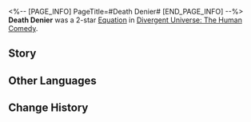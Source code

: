 <%-- [PAGE_INFO]
PageTitle=#Death Denier#
[END_PAGE_INFO] --%>
{{Removed|Equation}}
{{Equation Infobox
|period   = The Human Comedy
|rarity   = 2
|path1    = Nihility*5
|path2    = Abundance*3
|effect   = Increases characters' DoT dealt by {{Color|h|160%}}. After applying a debuff on enemy targets, increases the character's Max HP by {{Color|h|2%}} to a maximum of {{Color|h|20}} stack(s), lasting for {{Color|h|2}} turn(s).
|mentions = 
}}
'''Death Denier''' was a 2-star [[Divergent Universe: The Human Comedy/Equations|Equation]] in [[Divergent Universe: The Human Comedy]].

==Story==
{{Description|You awaken in your cold hospital bed as the sweet smell of food makes you nearly sick. Trans-Kersti Syndrome is a complete breakdown of the body starting with the immune system. As you look over to the side of your bed, you see the water tank that held Purlang's cephalopod patient not long ago, whose non-stop mumbling in the tank would keep you awake all night. The scholars on the news are showing viewers bottles that load black holes, but black holes are so far from you and you cannot leave your hospital room. Anything outside of this cube is a space that may as well not exist to you.<br /><br />Survival is like an endless struggle. Some win, some lose, and some choose to quit. Even though death is always patiently waiting at the end, you remain resolute that you will take your first victory before you meet it.}}
<!--
==Gameplay Notes==
* 
-->
==Other Languages==
{{Other Languages
|en   = Death Denier
|zhs  = 拒死者
|zht  = 拒死者
|ja   = {{Rubi|死|し}}を{{Rubi|拒|こば}}む{{Rubi|者|もの}}
|ko   = 죽음을 거부하는 자
|es   = Negativa a la muerte
|fr   = Refus de la mort
|ru   = Отрицающий смерть
|th   = ผู้ไม่ยอมตาย
|vi   = Kẻ Cự Tuyệt Cái Chết
|de   = Todesverweigerer
|id   = Death Denier
|pt   = Negador da Morte
}}

==Change History==
{{Change History|2.5}}